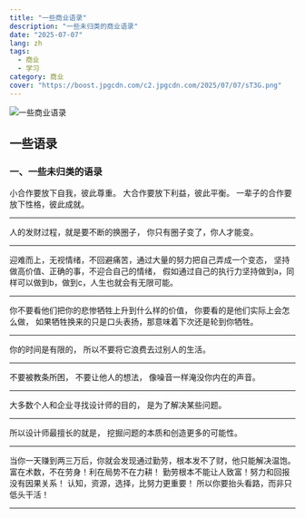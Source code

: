 ```yaml
---
title: "一些商业语录"
description: "一些未归类的商业语录"
date: "2025-07-07"
lang: zh
tags:
  - 商业
  - 学习
category: 商业
cover: "https://boost.jpgcdn.com/c2.jpgcdn.com/2025/07/07/sT3G.png"
---
```



<Image
  src="https://boost.jpgcdn.com/c2.jpgcdn.com/2025/07/07/sT3G.png"
  alt="一些商业语录"
  width={999}
  height={527}
  isArticleImage={true}
/>

## 一些语录

### 一、一些未归类的语录

小合作要放下自我，彼此尊重。
大合作要放下利益，彼此平衡。
一辈子的合作要放下性格，彼此成就。

---

人的发财过程，就是要不断的换圈子，
你只有圈子变了，你人才能变。

---

迎难而上，无视情绪，不回避痛苦，通过大量的努力把自己弄成一个变态，
坚持做高价值、正确的事，不迎合自己的情绪，
假如通过自己的执行力坚持做到a，同样可以做到b，做到c，人生也就会有无限可能。

---

你不要看他们把你的悲惨牺牲上升到什么样的价值，
你要看的是他们实际上会怎么做，
如果牺牲换来的只是口头表扬，那意味着下次还是轮到你牺牲。

---

你的时间是有限的，
所以不要将它浪费去过别人的生活。

---

不要被教条所困，
不要让他人的想法，
像噪音一样淹没你内在的声音。

---

大多数个人和企业寻找设计师的目的，
是为了解决某些问题。

---

所以设计师最擅长的就是，
挖掘问题的本质和创造更多的可能性。

---

当你一天赚到两三万后，你就会发现通过勤劳，根本发不了财，他只能解决温饱。
富在术数，不在劳身！利在局势不在力耕！
勤劳根本不能让人致富！努力和回报没有因果关系！
认知，资源，选择，比努力更重要！
所以你要抬头看路，而非只低头干活！

---

